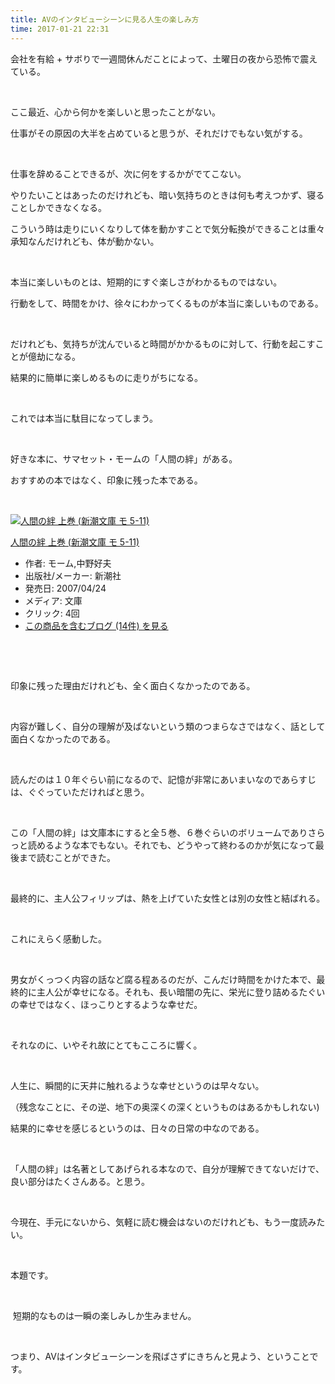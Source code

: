 ```yaml
---
title: AVのインタビューシーンに見る人生の楽しみ方
time: 2017-01-21 22:31
---
```


会社を有給 + サボりで一週間休んだことによって、土曜日の夜から恐怖で震えている。

&nbsp;

ここ最近、心から何かを楽しいと思ったことがない。

仕事がその原因の大半を占めていると思うが、それだけでもない気がする。

&nbsp;

仕事を辞めることできるが、次に何をするかがでてこない。

やりたいことはあったのだけれども、暗い気持ちのときは何も考えつかず、寝ることしかできなくなる。

こういう時は走りにいくなりして体を動かすことで気分転換ができることは重々承知なんだけれども、体が動かない。

&nbsp;

本当に楽しいものとは、短期的にすぐ楽しさがわかるものではない。

行動をして、時間をかけ、徐々にわかってくるものが本当に楽しいものである。

&nbsp;

だけれども、気持ちが沈んでいると時間がかかるものに対して、行動を起こすことが億劫になる。

結果的に簡単に楽しめるものに走りがちになる。

&nbsp;

これでは本当に駄目になってしまう。

&nbsp;

好きな本に、サマセット・モームの「人間の絆」がある。

おすすめの本ではなく、印象に残った本である。

&nbsp;

[![人間の絆 上巻 (新潮文庫 モ 5-11)](https://images-fe.ssl-images-amazon.com/images/I/51ChWmmG2WL._SL160_.jpg "人間の絆 上巻 (新潮文庫 モ 5-11)")](http://www.amazon.co.jp/exec/obidos/ASIN/410213025X/hatena-blog-22/)

[人間の絆 上巻 (新潮文庫 モ 5-11)](http://www.amazon.co.jp/exec/obidos/ASIN/410213025X/hatena-blog-22/)

- 作者: モーム,中野好夫
- 出版社/メーカー: 新潮社
- 発売日: 2007/04/24
- メディア: 文庫
- クリック: 4回
- [この商品を含むブログ (14件) を見る](http://d.hatena.ne.jp/asin/410213025X/hatena-blog-22)

&nbsp;

&nbsp;

印象に残った理由だけれども、全く面白くなかったのである。

&nbsp;

内容が難しく、自分の理解が及ばないという類のつまらなさではなく、話として面白くなかったのである。&nbsp;

&nbsp;

読んだのは１０年ぐらい前になるので、記憶が非常にあいまいなのであらすじは、ぐぐっていただければと思う。

&nbsp;

この「人間の絆」は文庫本にすると全５巻、６巻ぐらいのボリュームでありさらっと読めるような本でもない。それでも、どうやって終わるのかが気になって最後まで読むことができた。

&nbsp;

最終的に、主人公フィリップは、熱を上げていた女性とは別の女性と結ばれる。

&nbsp;

これにえらく感動した。

&nbsp;

男女がくっつく内容の話など腐る程あるのだが、こんだけ時間をかけた本で、最終的に主人公が幸せになる。それも、長い暗闇の先に、栄光に登り詰めるたぐいの幸せではなく、ほっこりとするような幸せだ。

&nbsp;

それなのに、いやそれ故にとてもこころに響く。

&nbsp;

人生に、瞬間的に天井に触れるような幸せというのは早々ない。

（残念なことに、その逆、地下の奥深くの深くというものはあるかもしれない)

結果的に幸せを感じるというのは、日々の日常の中なのである。

&nbsp;

「人間の絆」は名著としてあげられる本なので、自分が理解できてないだけで、良い部分はたくさんある。と思う。

&nbsp;

今現在、手元にないから、気軽に読む機会はないのだけれども、もう一度読みたい。

&nbsp;

本題です。

&nbsp;

&nbsp;短期的なものは一瞬の楽しみしか生みません。

&nbsp;

つまり、AVはインタビューシーンを飛ばさずにきちんと見よう、ということです。

&nbsp;
